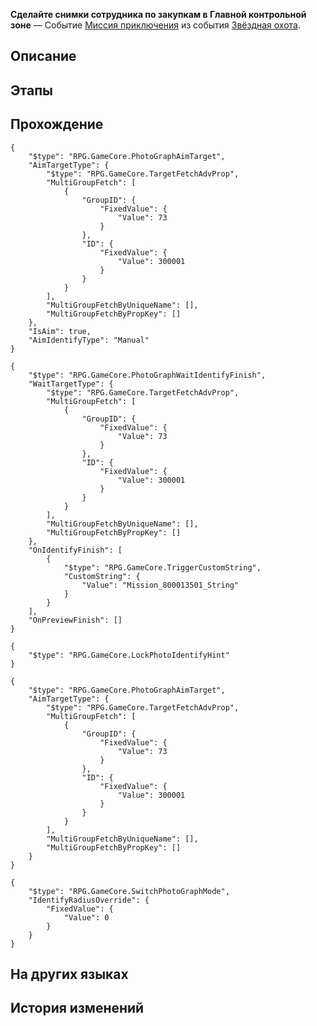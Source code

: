 {{Дополнить|Диалоги.}}
{{Миссия Инфобокс
|id              = 8000135
|Название        = 
|Изображение     = Миссия Освоения Сделайте снимки сотрудника по закупкам в Главной контрольной зоне.png
|Тип             = Миссия приключения
|События         = Звёздная охота
|Глава           = 
|Условия         = Завершена [[Миссия компаньона]] ''[[Дух Панклорда]]''
|Персонажи       = Первопроходец
|СтартЛокация    = Главная контрольная зона
|Мир             = Космическая станция «Герта»
|Локации         = Главная контрольная зона
|Предыдущая      = 
|Следующая       = 
|Награды         = 
}}
'''Сделайте снимки сотрудника по закупкам в Главной контрольной зоне''' — Событие [[Миссия приключения]] из события [[Звёздная охота]].

==Описание==
{{Описание|<!--официальное описание из Перекрёстка судеб-->}}

==Этапы==


==Прохождение==
{{Дополнить}}

<pre>{
	"$type": "RPG.GameCore.PhotoGraphAimTarget",
	"AimTargetType": {
		"$type": "RPG.GameCore.TargetFetchAdvProp",
		"MultiGroupFetch": [
			{
				"GroupID": {
					"FixedValue": {
						"Value": 73
					}
				},
				"ID": {
					"FixedValue": {
						"Value": 300001
					}
				}
			}
		],
		"MultiGroupFetchByUniqueName": [],
		"MultiGroupFetchByPropKey": []
	},
	"IsAim": true,
	"AimIdentifyType": "Manual"
}</pre>
<pre>{
	"$type": "RPG.GameCore.PhotoGraphWaitIdentifyFinish",
	"WaitTargetType": {
		"$type": "RPG.GameCore.TargetFetchAdvProp",
		"MultiGroupFetch": [
			{
				"GroupID": {
					"FixedValue": {
						"Value": 73
					}
				},
				"ID": {
					"FixedValue": {
						"Value": 300001
					}
				}
			}
		],
		"MultiGroupFetchByUniqueName": [],
		"MultiGroupFetchByPropKey": []
	},
	"OnIdentifyFinish": [
		{
			"$type": "RPG.GameCore.TriggerCustomString",
			"CustomString": {
				"Value": "Mission_800013501_String"
			}
		}
	],
	"OnPreviewFinish": []
}</pre>
<pre>{
	"$type": "RPG.GameCore.LockPhotoIdentifyHint"
}</pre>
<pre>{
	"$type": "RPG.GameCore.PhotoGraphAimTarget",
	"AimTargetType": {
		"$type": "RPG.GameCore.TargetFetchAdvProp",
		"MultiGroupFetch": [
			{
				"GroupID": {
					"FixedValue": {
						"Value": 73
					}
				},
				"ID": {
					"FixedValue": {
						"Value": 300001
					}
				}
			}
		],
		"MultiGroupFetchByUniqueName": [],
		"MultiGroupFetchByPropKey": []
	}
}</pre>
<pre>{
	"$type": "RPG.GameCore.SwitchPhotoGraphMode",
	"IdentifyRadiusOverride": {
		"FixedValue": {
			"Value": 0
		}
	}
}</pre>
:<!--0.6-second delay-->
{{Диалог Конец}}

==На других языках==
{{На других языках
|en   = Take a picture of the Internal Purchase Officer in the master control zone
|zhs  = 在主控舱段拍摄「内购专员」的照片
|zht  = 在主控艙段拍攝「內購專員」的照片
|ja   = 主制御部分で「社販担当」の写真を撮る
|ko   = 메인 컨트롤 캐빈에서 「내부 구매 담당」 사진 촬영
|es   = Haz una foto del coordinador de compras internas en la zona de mando principal
|fr   = Prendre le responsable des achats en photo dans la Zone de contrôle principale
|ru   = Сделайте снимки сотрудника по закупкам в Главной контрольной зоне
|th   = ถ่ายภาพ "เจ้าหน้าที่จัดซื้อภายใน" ที่ Master Control Zone
|vi   = Chụp ảnh "Chuyên Viên Mua Hàng Nội Bộ" tại Khoang Điều Khiển Chính
|de   = Nimm in der Hauptkontrollzone ein Bild vom Internen Einkaufsbeauftragten auf.
|id   = Ambil foto "Koordinator Pembelian Internal" di Master Control Zone
|pt   = Tire uma foto de um Oficial de Compra Interna na Zona de Controle Principal
}}

==История изменений==
{{История изменений|2.7}}
